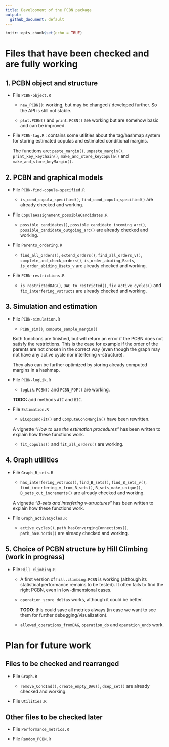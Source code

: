 ```yaml
---
title: Development of the PCBN package
output: 
  github_document: default
---
```


```r
knitr::opts_chunk$set(echo = TRUE)
```


# Files that have been checked and are fully working


## 1. PCBN object and structure

- File `PCBN-object.R`

   + `new_PCBN()`: working, but may be changed / developed further.
   So the API is still not stable.
   
   + `plot.PCBN()` and `print.PCBN()` are working but are somehow basic and
   can be improved.


- File `PCBN-tag.R` : contains some utilities about the tag/hashmap system
  for storing estimated copulas and estimated conditional margins.
  
  The functions are: `paste_margin()`, `unpaste_margin()`, `print_key_keychain()`,
  `make_and_store_keyCopula()` and `make_and_store_keyMargin()`.

 
## 2. PCBN and graphical models

- File `PCBN-find-copula-specified.R`

   + `is_cond_copula_specified()`, `find_cond_copula_specified()`
   are already checked and working.


- File `CopulaAssignement_possibleCandidates.R`
   + `possible_candidates()`, `possible_candidate_incoming_arc()`,
   `possible_candidate_outgoing_arc()`
   are already checked and working.


- File `Parents_ordering.R`

   + `find_all_orders()`, `extend_orders()`, `find_all_orders_v()`, 
   `complete_and_check_orders()`,
   `is_order_abiding_Bsets`, `is_order_abiding_Bsets_v`
   are already checked and working.


- File `PCBN-restrictions.R`

   + `is_restrictedDAG()`, `DAG_to_restricted()`, `fix_active_cycles()`
   and `fix_interfering_vstructs` are already checked and working.


## 3. Simulation and estimation

- File `PCBN-simulation.R`

   + `PCBN_sim()`, `compute_sample_margin()`
   
   Both functions are finished, but will return an error if the PCBN does not
   satisfy the restrictions. This is the case for example if the order of the
   parents are not chosen in the correct way (even though the graph may not
   have any active cycle nor interfering v-structure).
   
   They also can be further optimized by storing already computed margins in
   a hashmap.


- File `PCBN-logLik.R`
   
   + `logLik.PCBN()` and `PCBN_PDF()` are working. 
   
   **TODO:** add methods `AIC` and `BIC`.


- File `Estimation.R`

  + `BiCopCondFit()` and  `ComputeCondMargin()` have been rewritten.

  A vignette _"How to use the estimation procedures"_ has been written to
  explain how these functions work.
  
  + `fit_copulas()` and `fit_all_orders()` are working.


## 4. Graph utilities

- File `Graph_B_sets.R`
   + `has_interfering_vstrucs()`, `find_B_sets()`, `find_B_sets_v()`, 
   `find_interfering_v_from_B_sets()`, `B_sets_make_unique()`,
   `B_sets_cut_increments()`
   are already checked and working.

  A vignette _"B-sets and interfering v-structures"_ has been written to
  explain how these functions work.


- File `Graph_activeCycles.R`

   + `active_cycles()`, `path_hasConvergingConnections()`, `path_hasChords()`
   are already checked and working.


## 5. Choice of PCBN structure by Hill Climbing (work in progress)

- File `Hill_climbing.R`
   + A first version of `hill.climbing.PCBN` is working
   (although its statistical performance remains to be tested).
   It often fails to find the right PCBN, even in low-dimensional cases.
   
   + `operation_score_deltas` works, although it could be better.
   
     **TODO**: this could save all metrics always
     (in case we want to see them for further debugging/visualization).
   
   + `allowed_operations_fromDAG`, `operation_do` and `operation_undo` work.


# Plan for future work


<!-- ## Files to be checked soon -->


## Files to be checked and rearranged


- File `Graph.R`

   + `remove_CondInd()`, `create_empty_DAG()`, `dsep_set()` 
   are already checked and working.


- File `Utilities.R`


## Other files to be checked later
   
- File `Performance_metrics.R`

- File `Random_PCBN.R`

